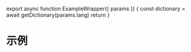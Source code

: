 
export async function ExampleWrapper({ params }) {
  const dictionary = await getDictionary(params.lang)
  return <Example params={params} dictionary={dictionary} />
}

# 示例

<div className="mt-10 text-foreground">
<ExampleWrapper params={props.params} />
</div>



